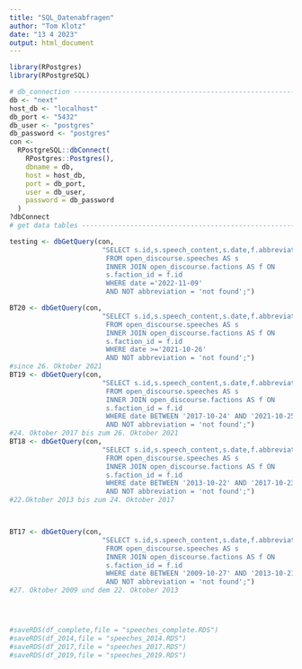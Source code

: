 ```yaml
---
title: "SQL_Datenabfragen"
author: "Tom Klotz"
date: "13 4 2023"
output: html_document
---
```


```r
library(RPostgres)
library(RPostgreSQL)
```

```r
# db_connection -----------------------------------------------------------
db <- "next"
host_db <- "localhost"
db_port <- "5432"
db_user <- "postgres"
db_password <- "postgres"
con <-
  RPostgreSQL::dbConnect(
    RPostgres::Postgres(),
    dbname = db,
    host = host_db,
    port = db_port,
    user = db_user,
    password = db_password
  )
?dbConnect
# get data tables ---------------------------------------------------------

testing <- dbGetQuery(con,
                       "SELECT s.id,s.speech_content,s.date,f.abbreviation AS party
                        FROM open_discourse.speeches AS s
                        INNER JOIN open_discourse.factions AS f ON
                        s.faction_id = f.id
                        WHERE date ='2022-11-09' 
                        AND NOT abbreviation = 'not found';")

BT20 <- dbGetQuery(con,
                       "SELECT s.id,s.speech_content,s.date,f.abbreviation AS party
                        FROM open_discourse.speeches AS s
                        INNER JOIN open_discourse.factions AS f ON
                        s.faction_id = f.id
                        WHERE date >='2021-10-26' 
                        AND NOT abbreviation = 'not found';")
#since 26. Oktober 2021
BT19 <- dbGetQuery(con,
                       "SELECT s.id,s.speech_content,s.date,f.abbreviation AS party
                        FROM open_discourse.speeches AS s
                        INNER JOIN open_discourse.factions AS f ON
                        s.faction_id = f.id
                        WHERE date BETWEEN '2017-10-24' AND '2021-10-25'
                        AND NOT abbreviation = 'not found';")
#24. Oktober 2017 bis zum 26. Oktober 2021
BT18 <- dbGetQuery(con,
                       "SELECT s.id,s.speech_content,s.date,f.abbreviation AS party
                        FROM open_discourse.speeches AS s
                        INNER JOIN open_discourse.factions AS f ON
                        s.faction_id = f.id
                        WHERE date BETWEEN '2013-10-22' AND '2017-10-23'
                        AND NOT abbreviation = 'not found';")
#22.Oktober 2013 bis zum 24. Oktober 2017



BT17 <- dbGetQuery(con,
                       "SELECT s.id,s.speech_content,s.date,f.abbreviation AS party
                        FROM open_discourse.speeches AS s
                        INNER JOIN open_discourse.factions AS f ON
                        s.faction_id = f.id
                        WHERE date BETWEEN '2009-10-27' AND '2013-10-21'
                        AND NOT abbreviation = 'not found';")
#27. Oktober 2009 und dem 22. Oktober 2013




#saveRDS(df_complete,file = "speeches_complete.RDS")
#saveRDS(df_2014,file = "speeches_2014.RDS")
#saveRDS(df_2017,file = "speeches_2017.RDS")
#saveRDS(df_2019,file = "speeches_2019.RDS")







```


